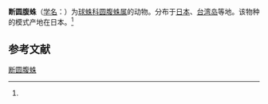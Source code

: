 {{Speciesbox
| name = 断圆腹蛛
| status = 
| status_system = 
| image = 
| genus = Dipoena
| species = mustilata
| authority = (Bose. et Str., 1906)<ref name='id13017'>{{cite web| url =http://www.bioinfo.cn/db05/BjdwSpecies.php?action=view&id=13017| title =断圆腹蛛| work =《中国动物物种编目数据库》| publisher =中国科学院微生物研究所| author =中国科学院动物研究所| accessdate =2009-04-28| deadurl =yes| archiveurl =https://web.archive.org/web/20160305104459/http://www.bioinfo.cn/db05/BjdwSpecies.php?action=view&id=13017| archivedate =2016-03-05}}</ref>
}}

'''断圆腹蛛'''（[[学名|学名]]：{{lang|la|''Dipoena mustilata''}}）为[[球蛛科|球蛛科]][[圆腹蛛属|圆腹蛛属]]的动物。分布于[[日本|日本]]、[[台湾岛|台湾岛]]等地。该物种的模式产地在日本。<ref name='id13017'/>

== 参考文献 ==
{{reflist}}

{{Wikispecies|Dipoena mustilata}}

[[Category:圆腹蛛属|断圆腹蛛]]


{{蜘蛛小作品}}